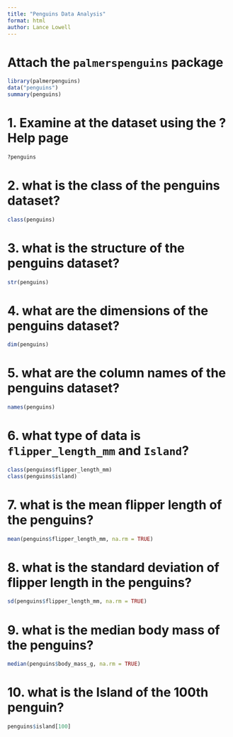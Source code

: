 ```yaml
---
title: "Penguins Data Analysis"
format: html
author: Lance Lowell
---
```


# Attach the `palmerspenguins` package
```r
library(palmerpenguins)
data("penguins")
summary(penguins)
```

# 1. Examine at the dataset using the ?Help page
```r
?penguins
```

# 2. what is the class of the penguins dataset?
```r
class(penguins)
```

# 3. what is the structure of the penguins dataset?
```r
str(penguins)
```

# 4. what are the dimensions of the penguins dataset?
```r
dim(penguins)
```

# 5. what are the column names of the penguins dataset?
```r
names(penguins)
```

#  6. what type of data is `flipper_length_mm` and `Island`?
```r
class(penguins$flipper_length_mm)
class(penguins$island)
```

# 7. what is the mean flipper length of the penguins?
```r
mean(penguins$flipper_length_mm, na.rm = TRUE)
```

# 8. what is the standard deviation of flipper length in the penguins?
```r
sd(penguins$flipper_length_mm, na.rm = TRUE)
```

# 9. what is the median body mass of the penguins?
```r
median(penguins$body_mass_g, na.rm = TRUE)
```

# 10. what is the Island of the 100th penguin?
```r
penguins$island[100]
```



